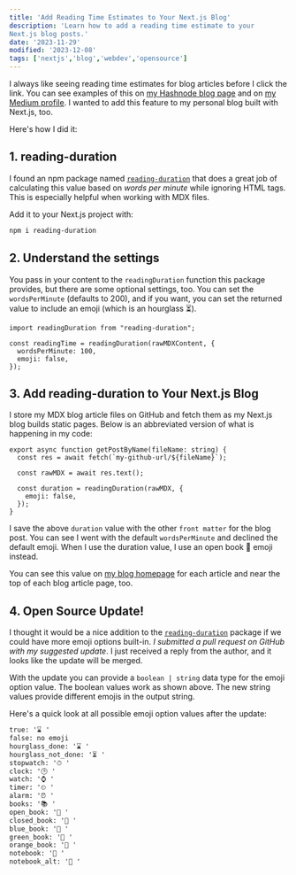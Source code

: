 ```yaml
---
title: 'Add Reading Time Estimates to Your Next.js Blog'
description: 'Learn how to add a reading time estimate to your 
Next.js blog posts.'
date: '2023-11-29'
modified: '2023-12-08'
tags: ['nextjs','blog','webdev','opensource']
---
```


I always like seeing reading time estimates for blog articles before I click the link. You can see examples of this on [my Hashnode blog page](https://yesdavidgray.com/) and on [my Medium profile](https://medium.com/@davegray_86804). I wanted to add this feature to my personal blog built with Next.js, too.

Here's how I did it:

## 1. reading-duration

I found an npm package named [`reading-duration`](https://www.npmjs.com/package/reading-duration) that does a great job of calculating this value based on _words per minute_ while ignoring HTML tags. This is especially helpful when working with MDX files.

Add it to your Next.js project with:

```bash
npm i reading-duration
```

## 2. Understand the settings

You pass in your content to the `readingDuration` function this package provides, but there are some optional settings, too. You can set the `wordsPerMinute` (defaults to 200), and if you want, you can set the returned value to include an emoji (which is an hourglass ⏳).

```tsx
import readingDuration from "reading-duration";

const readingTime = readingDuration(rawMDXContent, {
  wordsPerMinute: 100,
  emoji: false,
});
```

## 3. Add reading-duration to Your Next.js Blog

I store my MDX blog article files on GitHub and fetch them as my Next.js blog builds static pages. Below is an abbreviated version of what is happening in my code:

```tsx
export async function getPostByName(fileName: string) {
  const res = await fetch(`my-github-url/${fileName}`);

  const rawMDX = await res.text();

  const duration = readingDuration(rawMDX, {
    emoji: false,
  });
}
```

I save the above `duration` value with the other `front matter` for the blog post. You can see I went with the default `wordsPerMinute` and declined the default emoji. When I use the duration value, I use an open book 📖 emoji instead.

You can see this value on [my blog homepage](https://www.davegray.codes/) for each article and near the top of each blog article page, too.

## 4. Open Source Update!

I thought it would be a nice addition to the [`reading-duration`](https://www.npmjs.com/package/reading-duration) package if we could have more emoji options built-in. _I submitted a pull request on GitHub with my suggested update_. I just received a reply from the author, and it looks like the update will be merged.

With the update you can provide a `boolean | string` data type for the emoji option value. The boolean values work as shown above. The new string values provide different emojis in the output string.

Here's a quick look at all possible emoji option values after the update:

```txt
true: '⌛ '
false: no emoji
hourglass_done: '⌛ '
hourglass_not_done: '⏳ '
stopwatch: '⏱ '
clock: '🕒 '
watch: '⌚ '
timer: '⏲ '
alarm: '⏰ '
books: '📚 '
open_book: '📖 '
closed_book: '📕 '
blue_book: '📘 '
green_book: '📗 '
orange_book: '📙 '
notebook: '📓 '
notebook_alt: '📔 '
```
